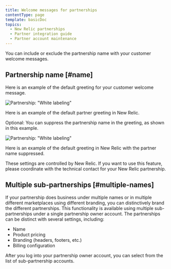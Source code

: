 ```yaml
---
title: Welcome messages for partnerships
contentType: page
template: basicDoc
topics:
  - New Relic partnerships
  - Partner integration guide
  - Partner account maintenance
---
```


You can include or exclude the partnership name with your customer welcome messages.

## Partnership name [#name]

Here is an example of the default greeting for your customer welcome message.

![Partnership: "White labeling"](./images/screen-partner-welcome.png 'Partnership: "White labeling"')

Here is an example of the default partner greeting in New Relic.

Optional: You can suppress the partnership name in the greeting, as shown in this example.

![Partnership: "White labeling"](./images/screen-partner-suppress.png 'Partnership: "White labeling"')

Here is an example of the default greeting in New Relic with the partner name suppressed.

These settings are controlled by New Relic. If you want to use this feature, please coordinate with the technical contact for your New Relic partnership.

## Multiple sub-partnerships [#multiple-names]

If your partnership does business under multiple names or in multiple different marketplaces using different branding, you can distinctively brand the different partnerships. This functionality is available using multiple sub-partnerships under a single partnership owner account. The partnerships can be distinct with several settings, including:

* Name
* Product pricing
* Branding (headers, footers, etc.)
* Billing configuration

After you log into your partnership owner account, you can select from the list of sub-partnership accounts.
